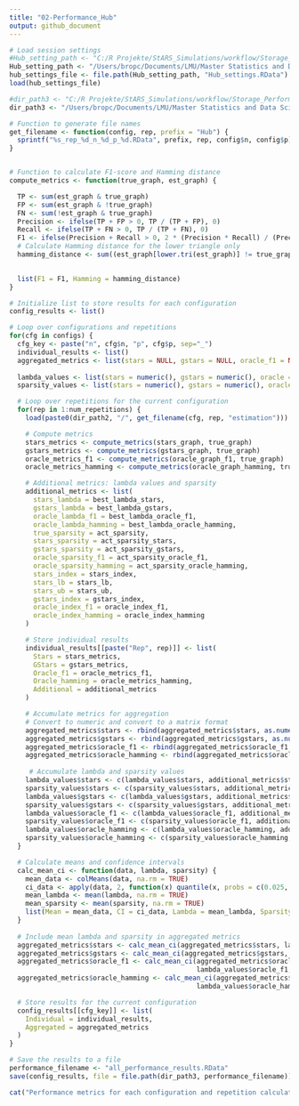 ```yaml
---
title: "02-Performance_Hub"
output: github_document
---
```


```r

# Load session settings
#Hub_setting_path <- "C:/R Projekte/StARS_Simulations/workflow/Storage_Settings/"
Hub_setting_path <- "/Users/bropc/Documents/LMU/Master Statistics and Data Science/Masterarbeit/R Master/StARS_Simulations/workflow/Storage_Settings/"
hub_settings_file <- file.path(Hub_setting_path, "Hub_settings.RData")
load(hub_settings_file)

#dir_path3 <- "C:/R Projekte/StARS_Simulations/workflow/Storage_Performance_Hub"
dir_path3 <- "/Users/bropc/Documents/LMU/Master Statistics and Data Science/Masterarbeit/R Master/StARS_Simulations/workflow/Storage_Performance_Hub"

# Function to generate file names
get_filename <- function(config, rep, prefix = "Hub") {
  sprintf("%s_rep_%d_n_%d_p_%d.RData", prefix, rep, config$n, config$p)
}


# Function to calculate F1-score and Hamming distance
compute_metrics <- function(true_graph, est_graph) {

  TP <- sum(est_graph & true_graph)
  FP <- sum(est_graph & !true_graph)
  FN <- sum(!est_graph & true_graph)
  Precision <- ifelse(TP + FP > 0, TP / (TP + FP), 0)
  Recall <- ifelse(TP + FN > 0, TP / (TP + FN), 0)
  F1 <- ifelse(Precision + Recall > 0, 2 * (Precision * Recall) / (Precision + Recall), 0)
  # Calculate Hamming distance for the lower triangle only
  hamming_distance <- sum((est_graph[lower.tri(est_graph)] != true_graph[lower.tri(true_graph)]))

  
  list(F1 = F1, Hamming = hamming_distance)
}

# Initialize list to store results for each configuration
config_results <- list()

# Loop over configurations and repetitions
for(cfg in configs) {
  cfg_key <- paste("n", cfg$n, "p", cfg$p, sep="_")
  individual_results <- list()
  aggregated_metrics <- list(stars = NULL, gstars = NULL, oracle_f1 = NULL, oracle_hamming = NULL)
  
  lambda_values <- list(stars = numeric(), gstars = numeric(), oracle = numeric())
  sparsity_values <- list(stars = numeric(), gstars = numeric(), oracle = numeric())

  # Loop over repetitions for the current configuration
  for(rep in 1:num_repetitions) {
    load(paste0(dir_path2, "/", get_filename(cfg, rep, "estimation")))

    # Compute metrics
    stars_metrics <- compute_metrics(stars_graph, true_graph)
    gstars_metrics <- compute_metrics(gstars_graph, true_graph)
    oracle_metrics_f1 <- compute_metrics(oracle_graph_f1, true_graph)
    oracle_metrics_hamming <- compute_metrics(oracle_graph_hamming, true_graph)

    # Additional metrics: lambda values and sparsity
    additional_metrics <- list(
      stars_lambda = best_lambda_stars,
      gstars_lambda = best_lambda_gstars,
      oracle_lambda_f1 = best_lambda_oracle_f1,
      oracle_lambda_hamming = best_lambda_oracle_hamming,
      true_sparsity = act_sparsity,
      stars_sparsity = act_sparsity_stars,
      gstars_sparsity = act_sparsity_gstars,
      oracle_sparsity_f1 = act_sparsity_oracle_f1,
      oracle_sparsity_hamming = act_sparsity_oracle_hamming,
      stars_index = stars_index,
      stars_lb = stars_lb,
      stars_ub = stars_ub,
      gstars_index = gstars_index,
      oracle_index_f1 = oracle_index_f1,
      oracle_index_hamming = oracle_index_hamming
    )

    # Store individual results
    individual_results[[paste("Rep", rep)]] <- list(
      Stars = stars_metrics,
      GStars = gstars_metrics,
      Oracle_f1 = oracle_metrics_f1,
      Oracle_hamming = oracle_metrics_hamming,
      Additional = additional_metrics
    )

    # Accumulate metrics for aggregation
    # Convert to numeric and convert to a matrix format
    aggregated_metrics$stars <- rbind(aggregated_metrics$stars, as.numeric(unlist(stars_metrics)))
    aggregated_metrics$gstars <- rbind(aggregated_metrics$gstars, as.numeric(unlist(gstars_metrics)))
    aggregated_metrics$oracle_f1 <- rbind(aggregated_metrics$oracle_f1, as.numeric(unlist(oracle_metrics_f1)))
    aggregated_metrics$oracle_hamming <- rbind(aggregated_metrics$oracle_hamming, as.numeric(unlist(oracle_metrics_hamming)))
    
     # Accumulate lambda and sparsity values
    lambda_values$stars <- c(lambda_values$stars, additional_metrics$stars_lambda)
    sparsity_values$stars <- c(sparsity_values$stars, additional_metrics$stars_sparsity)
    lambda_values$gstars <- c(lambda_values$gstars, additional_metrics$gstars_lambda)
    sparsity_values$gstars <- c(sparsity_values$gstars, additional_metrics$gstars_sparsity)
    lambda_values$oracle_f1 <- c(lambda_values$oracle_f1, additional_metrics$oracle_lambda_f1)
    sparsity_values$oracle_f1 <- c(sparsity_values$oracle_f1, additional_metrics$oracle_sparsity_f1)
    lambda_values$oracle_hamming <- c(lambda_values$oracle_hamming, additional_metrics$oracle_lambda_hamming)
    sparsity_values$oracle_hamming <- c(sparsity_values$oracle_hamming, additional_metrics$oracle_sparsity_hamming)
  }

  # Calculate means and confidence intervals
  calc_mean_ci <- function(data, lambda, sparsity) {
    mean_data <- colMeans(data, na.rm = TRUE)
    ci_data <- apply(data, 2, function(x) quantile(x, probs = c(0.025, 0.975), na.rm = TRUE))
    mean_lambda <- mean(lambda, na.rm = TRUE)
    mean_sparsity <- mean(sparsity, na.rm = TRUE)
    list(Mean = mean_data, CI = ci_data, Lambda = mean_lambda, Sparsity = mean_sparsity)
  }
  
  # Include mean lambda and sparsity in aggregated metrics
  aggregated_metrics$stars <- calc_mean_ci(aggregated_metrics$stars, lambda_values$stars, sparsity_values$stars)
  aggregated_metrics$gstars <- calc_mean_ci(aggregated_metrics$gstars, lambda_values$gstars, sparsity_values$gstars)
  aggregated_metrics$oracle_f1 <- calc_mean_ci(aggregated_metrics$oracle_f1, 
                                               lambda_values$oracle_f1, sparsity_values$oracle_f1)
  aggregated_metrics$oracle_hamming <- calc_mean_ci(aggregated_metrics$oracle_hamming, 
                                               lambda_values$oracle_hamming, sparsity_values$oracle_hamming)

  # Store results for the current configuration
  config_results[[cfg_key]] <- list(
    Individual = individual_results,
    Aggregated = aggregated_metrics
  )
}

# Save the results to a file
performance_filename <- "all_performance_results.RData"
save(config_results, file = file.path(dir_path3, performance_filename))

cat("Performance metrics for each configuration and repetition calculated and saved!\n")

```

